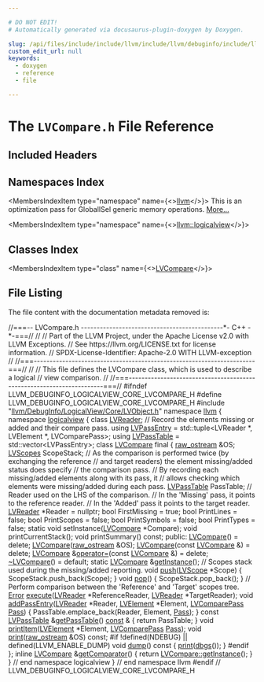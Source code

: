 ```yaml
---

# DO NOT EDIT!
# Automatically generated via docusaurus-plugin-doxygen by Doxygen.

slug: /api/files/include/include/llvm/include/llvm/debuginfo/include/llvm/debuginfo/logicalview/include/llvm/debuginfo/logicalview/core/lvcompare-h
custom_edit_url: null
keywords:
  - doxygen
  - reference
  - file

---
```





# The `LVCompare.h` File Reference

<DoxygenPage pluginConfig={pluginConfig}>



## Included Headers

<IncludesList>
<IncludesListItem
  filePath="llvm/DebugInfo/LogicalView/Core/LVObject.h"
  permalink="/docs/api/files/include/include/llvm/include/llvm/debuginfo/include/llvm/debuginfo/logicalview/include/llvm/debuginfo/logicalview/core/lvobject-h"
  isLocal="true" />
</IncludesList>

## Namespaces Index

<MembersIndex>

<MembersIndexItem
  type="namespace"
  name={<><a href="/docs/api/namespaces/llvm">llvm</a></>}>
This is an optimization pass for GlobalISel generic memory operations. <a href="/docs/api/namespaces/llvm/#details">More...</a>
</MembersIndexItem>

<MembersIndexItem
  type="namespace"
  name={<><a href="/docs/api/namespaces/llvm/logicalview">llvm::logicalview</a></>}>
</MembersIndexItem>

</MembersIndex>

## Classes Index

<MembersIndex>

<MembersIndexItem
  type="class"
  name={<><a href="/docs/api/classes/llvm/logicalview/lvcompare">LVCompare</a></>}>
</MembersIndexItem>

</MembersIndex>


## File Listing

The file content with the documentation metadata removed is:

<ProgramListing>

<Link id="l00001" /><CodeLine lineNumber="1"><span class="doxyHighlightComment">//===-- LVCompare.h ---------------------------------------------&#42;- C++ -&#42;-===//</span></CodeLine>
<Link id="l00002" /><CodeLine lineNumber="2"><span class="doxyHighlightComment">//</span></CodeLine>
<Link id="l00003" /><CodeLine lineNumber="3"><span class="doxyHighlightComment">// Part of the LLVM Project, under the Apache License v2.0 with LLVM Exceptions.</span></CodeLine>
<Link id="l00004" /><CodeLine lineNumber="4"><span class="doxyHighlightComment">// See https://llvm.org/LICENSE.txt for license information.</span></CodeLine>
<Link id="l00005" /><CodeLine lineNumber="5"><span class="doxyHighlightComment">// SPDX-License-Identifier: Apache-2.0 WITH LLVM-exception</span></CodeLine>
<Link id="l00006" /><CodeLine lineNumber="6"><span class="doxyHighlightComment">//</span></CodeLine>
<Link id="l00007" /><CodeLine lineNumber="7"><span class="doxyHighlightComment">//===----------------------------------------------------------------------===//</span></CodeLine>
<Link id="l00008" /><CodeLine lineNumber="8"><span class="doxyHighlightComment">//</span></CodeLine>
<Link id="l00009" /><CodeLine lineNumber="9"><span class="doxyHighlightComment">// This file defines the LVCompare class, which is used to describe a logical</span></CodeLine>
<Link id="l00010" /><CodeLine lineNumber="10"><span class="doxyHighlightComment">// view comparison.</span></CodeLine>
<Link id="l00011" /><CodeLine lineNumber="11"><span class="doxyHighlightComment">//</span></CodeLine>
<Link id="l00012" /><CodeLine lineNumber="12"><span class="doxyHighlightComment">//===----------------------------------------------------------------------===//</span></CodeLine>
<Link id="l00013" /><CodeLine lineNumber="13"></CodeLine>
<Link id="l00014" /><CodeLine lineNumber="14"><span class="doxyHighlightPreprocessor">#ifndef LLVM&#95;DEBUGINFO&#95;LOGICALVIEW&#95;CORE&#95;LVCOMPARE&#95;H</span></CodeLine>
<Link id="l00015" /><CodeLine lineNumber="15"><span class="doxyHighlightPreprocessor">#define LLVM&#95;DEBUGINFO&#95;LOGICALVIEW&#95;CORE&#95;LVCOMPARE&#95;H</span></CodeLine>
<Link id="l00016" /><CodeLine lineNumber="16"></CodeLine>
<Link id="l00017" /><CodeLine lineNumber="17"><span class="doxyHighlightPreprocessor">#include &quot;<a href="/docs/api/files/include/include/llvm/include/llvm/debuginfo/include/llvm/debuginfo/logicalview/include/llvm/debuginfo/logicalview/core/lvobject-h">llvm/DebugInfo/LogicalView/Core/LVObject.h</a>&quot;</span></CodeLine>
<Link id="l00018" /><CodeLine lineNumber="18"></CodeLine>
<Link id="l00019" /><CodeLine lineNumber="19"><span class="doxyHighlightKeyword">namespace </span><span class="doxyHighlight"><a href="/docs/api/namespaces/llvm">llvm</a> &#123;</span></CodeLine>
<Link id="l00020" /><CodeLine lineNumber="20" lineLink="/docs/api/namespaces/llvm/logicalview"><span class="doxyHighlightKeyword">namespace </span><span class="doxyHighlight"><a href="/docs/api/namespaces/llvm/logicalview">logicalview</a> &#123;</span></CodeLine>
<Link id="l00021" /><CodeLine lineNumber="21"></CodeLine>
<Link id="l00022" /><CodeLine lineNumber="22"><span class="doxyHighlightKeyword">class </span><span class="doxyHighlight"><a href="/docs/api/classes/llvm/logicalview/lvreader">LVReader</a>;</span></CodeLine>
<Link id="l00023" /><CodeLine lineNumber="23"></CodeLine>
<Link id="l00024" /><CodeLine lineNumber="24"><span class="doxyHighlightComment">// Record the elements missing or added and their compare pass.</span></CodeLine>
<Link id="l00025" /><CodeLine lineNumber="25" lineLink="/docs/api/namespaces/llvm/logicalview/#a52cad8f169e1a3019f4154dead093dc6"><span class="doxyHighlightKeyword">using </span><span class="doxyHighlight"><a href="/docs/api/namespaces/llvm/logicalview/#a52cad8f169e1a3019f4154dead093dc6">LVPassEntry</a> = std::tuple&lt;LVReader &#42;, LVElement &#42;, LVComparePass&gt;;</span></CodeLine>
<Link id="l00026" /><CodeLine lineNumber="26" lineLink="/docs/api/namespaces/llvm/logicalview/#a8b1ef4a1b5f6e7d076f3538f765a3942"><span class="doxyHighlightKeyword">using </span><span class="doxyHighlight"><a href="/docs/api/namespaces/llvm/logicalview/#a8b1ef4a1b5f6e7d076f3538f765a3942">LVPassTable</a> = std::vector&lt;LVPassEntry&gt;;</span></CodeLine>
<Link id="l00027" /><CodeLine lineNumber="27"></CodeLine>
<Link id="l00028" /><CodeLine lineNumber="28" lineLink="/docs/api/classes/llvm/logicalview/lvcompare"><span class="doxyHighlightKeyword">class </span><span class="doxyHighlight"><a href="/docs/api/classes/llvm/logicalview/lvcompare/#a80a97fae820c8eaf9942738c52320d4e">LVCompare</a> final &#123;</span></CodeLine>
<Link id="l00029" /><CodeLine lineNumber="29"><span class="doxyHighlight">  <a href="/docs/api/classes/llvm/raw-ostream">raw&#95;ostream</a> &amp;OS;</span></CodeLine>
<Link id="l00030" /><CodeLine lineNumber="30"><span class="doxyHighlight">  <a href="/docs/api/namespaces/llvm/logicalview/#a5d77e75079f8249cc3e8681e6b2d8a18">LVScopes</a> ScopeStack;</span></CodeLine>
<Link id="l00031" /><CodeLine lineNumber="31"></CodeLine>
<Link id="l00032" /><CodeLine lineNumber="32"><span class="doxyHighlight">  </span><span class="doxyHighlightComment">// As the comparison is performed twice (by exchanging the reference</span></CodeLine>
<Link id="l00033" /><CodeLine lineNumber="33"><span class="doxyHighlight">  </span><span class="doxyHighlightComment">// and target readers) the element missing/added status does specify</span></CodeLine>
<Link id="l00034" /><CodeLine lineNumber="34"><span class="doxyHighlight">  </span><span class="doxyHighlightComment">// the comparison pass.</span></CodeLine>
<Link id="l00035" /><CodeLine lineNumber="35"><span class="doxyHighlight">  </span><span class="doxyHighlightComment">// By recording each missing/added elements along with its pass, it</span></CodeLine>
<Link id="l00036" /><CodeLine lineNumber="36"><span class="doxyHighlight">  </span><span class="doxyHighlightComment">// allows checking which elements were missing/added during each pass.</span></CodeLine>
<Link id="l00037" /><CodeLine lineNumber="37"><span class="doxyHighlight">  <a href="/docs/api/namespaces/llvm/logicalview/#a8b1ef4a1b5f6e7d076f3538f765a3942">LVPassTable</a> PassTable;</span></CodeLine>
<Link id="l00038" /><CodeLine lineNumber="38"></CodeLine>
<Link id="l00039" /><CodeLine lineNumber="39"><span class="doxyHighlight">  </span><span class="doxyHighlightComment">// Reader used on the LHS of the comparison.</span></CodeLine>
<Link id="l00040" /><CodeLine lineNumber="40"><span class="doxyHighlight">  </span><span class="doxyHighlightComment">// In the &#39;Missing&#39; pass, it points to the reference reader.</span></CodeLine>
<Link id="l00041" /><CodeLine lineNumber="41"><span class="doxyHighlight">  </span><span class="doxyHighlightComment">// In the &#39;Added&#39; pass it points to the target reader.</span></CodeLine>
<Link id="l00042" /><CodeLine lineNumber="42"><span class="doxyHighlight">  <a href="/docs/api/classes/llvm/logicalview/lvreader">LVReader</a> &#42;Reader = </span><span class="doxyHighlightKeyword">nullptr</span><span class="doxyHighlight">;</span></CodeLine>
<Link id="l00043" /><CodeLine lineNumber="43"></CodeLine>
<Link id="l00044" /><CodeLine lineNumber="44"><span class="doxyHighlight">  </span><span class="doxyHighlightKeywordType">bool</span><span class="doxyHighlight"> FirstMissing = </span><span class="doxyHighlightKeyword">true</span><span class="doxyHighlight">;</span></CodeLine>
<Link id="l00045" /><CodeLine lineNumber="45"><span class="doxyHighlight">  </span><span class="doxyHighlightKeywordType">bool</span><span class="doxyHighlight"> PrintLines = </span><span class="doxyHighlightKeyword">false</span><span class="doxyHighlight">;</span></CodeLine>
<Link id="l00046" /><CodeLine lineNumber="46"><span class="doxyHighlight">  </span><span class="doxyHighlightKeywordType">bool</span><span class="doxyHighlight"> PrintScopes = </span><span class="doxyHighlightKeyword">false</span><span class="doxyHighlight">;</span></CodeLine>
<Link id="l00047" /><CodeLine lineNumber="47"><span class="doxyHighlight">  </span><span class="doxyHighlightKeywordType">bool</span><span class="doxyHighlight"> PrintSymbols = </span><span class="doxyHighlightKeyword">false</span><span class="doxyHighlight">;</span></CodeLine>
<Link id="l00048" /><CodeLine lineNumber="48"><span class="doxyHighlight">  </span><span class="doxyHighlightKeywordType">bool</span><span class="doxyHighlight"> PrintTypes = </span><span class="doxyHighlightKeyword">false</span><span class="doxyHighlight">;</span></CodeLine>
<Link id="l00049" /><CodeLine lineNumber="49"></CodeLine>
<Link id="l00050" /><CodeLine lineNumber="50"><span class="doxyHighlight">  </span><span class="doxyHighlightKeyword">static</span><span class="doxyHighlight"> </span><span class="doxyHighlightKeywordType">void</span><span class="doxyHighlight"> setInstance(<a href="/docs/api/classes/llvm/logicalview/lvcompare/#a80a97fae820c8eaf9942738c52320d4e">LVCompare</a> &#42;Compare);</span></CodeLine>
<Link id="l00051" /><CodeLine lineNumber="51"></CodeLine>
<Link id="l00052" /><CodeLine lineNumber="52"><span class="doxyHighlight">  </span><span class="doxyHighlightKeywordType">void</span><span class="doxyHighlight"> printCurrentStack();</span></CodeLine>
<Link id="l00053" /><CodeLine lineNumber="53"><span class="doxyHighlight">  </span><span class="doxyHighlightKeywordType">void</span><span class="doxyHighlight"> printSummary() </span><span class="doxyHighlightKeyword">const</span><span class="doxyHighlight">;</span></CodeLine>
<Link id="l00054" /><CodeLine lineNumber="54"></CodeLine>
<Link id="l00055" /><CodeLine lineNumber="55"><span class="doxyHighlightKeyword">public</span><span class="doxyHighlight">:</span></CodeLine>
<Link id="l00056" /><CodeLine lineNumber="56" lineLink="/docs/api/classes/llvm/logicalview/lvcompare/#a80a97fae820c8eaf9942738c52320d4e"><span class="doxyHighlight">  <a href="/docs/api/classes/llvm/logicalview/lvcompare/#a80a97fae820c8eaf9942738c52320d4e">LVCompare</a>() = </span><span class="doxyHighlightKeyword">delete</span><span class="doxyHighlight">;</span></CodeLine>
<Link id="l00057" /><CodeLine lineNumber="57"><span class="doxyHighlight">  <a href="/docs/api/classes/llvm/logicalview/lvcompare/#a80a97fae820c8eaf9942738c52320d4e">LVCompare</a>(<a href="/docs/api/classes/llvm/raw-ostream">raw&#95;ostream</a> &amp;OS);</span></CodeLine>
<Link id="l00058" /><CodeLine lineNumber="58" lineLink="/docs/api/classes/llvm/logicalview/lvcompare/#a1c068c08af50a36d7ab584a38300fdd9"><span class="doxyHighlight">  <a href="/docs/api/classes/llvm/logicalview/lvcompare/#a1c068c08af50a36d7ab584a38300fdd9">LVCompare</a>(</span><span class="doxyHighlightKeyword">const</span><span class="doxyHighlight"> <a href="/docs/api/classes/llvm/logicalview/lvcompare/#a80a97fae820c8eaf9942738c52320d4e">LVCompare</a> &amp;) = </span><span class="doxyHighlightKeyword">delete</span><span class="doxyHighlight">;</span></CodeLine>
<Link id="l00059" /><CodeLine lineNumber="59" lineLink="/docs/api/classes/llvm/logicalview/lvcompare/#a49fc6b9142fb3e8c6913aae3211e14b5"><span class="doxyHighlight">  <a href="/docs/api/classes/llvm/logicalview/lvcompare/#a80a97fae820c8eaf9942738c52320d4e">LVCompare</a> &amp;<a href="/docs/api/classes/llvm/logicalview/lvcompare/#a49fc6b9142fb3e8c6913aae3211e14b5">operator=</a>(</span><span class="doxyHighlightKeyword">const</span><span class="doxyHighlight"> <a href="/docs/api/classes/llvm/logicalview/lvcompare/#a80a97fae820c8eaf9942738c52320d4e">LVCompare</a> &amp;) = </span><span class="doxyHighlightKeyword">delete</span><span class="doxyHighlight">;</span></CodeLine>
<Link id="l00060" /><CodeLine lineNumber="60" lineLink="/docs/api/classes/llvm/logicalview/lvcompare/#a9512867e9c92903bf9733836cbf5ed49"><span class="doxyHighlight">  <a href="/docs/api/classes/llvm/logicalview/lvcompare/#a9512867e9c92903bf9733836cbf5ed49">~LVCompare</a>() = </span><span class="doxyHighlightKeywordFlow">default</span><span class="doxyHighlight">;</span></CodeLine>
<Link id="l00061" /><CodeLine lineNumber="61"></CodeLine>
<Link id="l00062" /><CodeLine lineNumber="62"><span class="doxyHighlight">  </span><span class="doxyHighlightKeyword">static</span><span class="doxyHighlight"> <a href="/docs/api/classes/llvm/logicalview/lvcompare/#a80a97fae820c8eaf9942738c52320d4e">LVCompare</a> &amp;<a href="/docs/api/classes/llvm/logicalview/lvcompare/#a1c0df766b1d3aaf937300be6e2cc51da">getInstance</a>();</span></CodeLine>
<Link id="l00063" /><CodeLine lineNumber="63"></CodeLine>
<Link id="l00064" /><CodeLine lineNumber="64"><span class="doxyHighlight">  </span><span class="doxyHighlightComment">// Scopes stack used during the missing/added reporting.</span></CodeLine>
<Link id="l00065" /><CodeLine lineNumber="65" lineLink="/docs/api/classes/llvm/logicalview/lvcompare/#a71f65d341760d2a24cce7eeb6413f1e2"><span class="doxyHighlight">  </span><span class="doxyHighlightKeywordType">void</span><span class="doxyHighlight"> <a href="/docs/api/classes/llvm/logicalview/lvcompare/#a71f65d341760d2a24cce7eeb6413f1e2">push</a>(<a href="/docs/api/classes/llvm/logicalview/lvscope">LVScope</a> &#42;Scope) &#123; ScopeStack.push&#95;back(Scope); &#125;</span></CodeLine>
<Link id="l00066" /><CodeLine lineNumber="66" lineLink="/docs/api/classes/llvm/logicalview/lvcompare/#a294e12db6e1ac6e99c119039b40b318b"><span class="doxyHighlight">  </span><span class="doxyHighlightKeywordType">void</span><span class="doxyHighlight"> <a href="/docs/api/classes/llvm/logicalview/lvcompare/#a294e12db6e1ac6e99c119039b40b318b">pop</a>() &#123; ScopeStack.pop&#95;back(); &#125;</span></CodeLine>
<Link id="l00067" /><CodeLine lineNumber="67"></CodeLine>
<Link id="l00068" /><CodeLine lineNumber="68"><span class="doxyHighlight">  </span><span class="doxyHighlightComment">// Perform comparison between the &#39;Reference&#39; and &#39;Target&#39; scopes tree.</span></CodeLine>
<Link id="l00069" /><CodeLine lineNumber="69"><span class="doxyHighlight">  <a href="/docs/api/classes/llvm/error">Error</a> <a href="/docs/api/classes/llvm/logicalview/lvcompare/#a7dd02cee213cf5ed75d6589b4771bb1f">execute</a>(<a href="/docs/api/classes/llvm/logicalview/lvreader">LVReader</a> &#42;ReferenceReader, <a href="/docs/api/classes/llvm/logicalview/lvreader">LVReader</a> &#42;TargetReader);</span></CodeLine>
<Link id="l00070" /><CodeLine lineNumber="70"></CodeLine>
<Link id="l00071" /><CodeLine lineNumber="71" lineLink="/docs/api/classes/llvm/logicalview/lvcompare/#ab2daeb786c36eca17bda1339294b51b8"><span class="doxyHighlight">  </span><span class="doxyHighlightKeywordType">void</span><span class="doxyHighlight"> <a href="/docs/api/classes/llvm/logicalview/lvcompare/#ab2daeb786c36eca17bda1339294b51b8">addPassEntry</a>(<a href="/docs/api/classes/llvm/logicalview/lvreader">LVReader</a> &#42;Reader, <a href="/docs/api/classes/llvm/logicalview/lvelement">LVElement</a> &#42;Element, <a href="/docs/api/namespaces/llvm/logicalview/#a2f63e339cd88f5a8e97a8150ea9129d2">LVComparePass</a> <a href="/docs/api/classes/llvm/pass">Pass</a>) &#123;</span></CodeLine>
<Link id="l00072" /><CodeLine lineNumber="72"><span class="doxyHighlight">    PassTable.emplace&#95;back(Reader, Element, <a href="/docs/api/classes/llvm/pass">Pass</a>);</span></CodeLine>
<Link id="l00073" /><CodeLine lineNumber="73"><span class="doxyHighlight">  &#125;</span></CodeLine>
<Link id="l00074" /><CodeLine lineNumber="74" lineLink="/docs/api/classes/llvm/logicalview/lvcompare/#a696ac03c4b406b53e93dbf80e5b82742"><span class="doxyHighlight">  </span><span class="doxyHighlightKeyword">const</span><span class="doxyHighlight"> <a href="/docs/api/namespaces/llvm/logicalview/#a8b1ef4a1b5f6e7d076f3538f765a3942">LVPassTable</a> &amp;<a href="/docs/api/classes/llvm/logicalview/lvcompare/#a696ac03c4b406b53e93dbf80e5b82742">getPassTable</a>() <a href="/docs/api/files/lib/lib/target/lib/target/aarch64/aarch64promoteconstant-cpp/#a90f8350fecae261c25be85d38b451bff">const</a> &amp; &#123; </span><span class="doxyHighlightKeywordFlow">return</span><span class="doxyHighlight"> PassTable; &#125;</span></CodeLine>
<Link id="l00075" /><CodeLine lineNumber="75"></CodeLine>
<Link id="l00076" /><CodeLine lineNumber="76"><span class="doxyHighlight">  </span><span class="doxyHighlightKeywordType">void</span><span class="doxyHighlight"> <a href="/docs/api/classes/llvm/logicalview/lvcompare/#a0ff43231b0f598f4ddce5d6680126bdf">printItem</a>(<a href="/docs/api/classes/llvm/logicalview/lvelement">LVElement</a> &#42;Element, <a href="/docs/api/namespaces/llvm/logicalview/#a2f63e339cd88f5a8e97a8150ea9129d2">LVComparePass</a> <a href="/docs/api/classes/llvm/pass">Pass</a>);</span></CodeLine>
<Link id="l00077" /><CodeLine lineNumber="77"><span class="doxyHighlight">  </span><span class="doxyHighlightKeywordType">void</span><span class="doxyHighlight"> <a href="/docs/api/classes/llvm/logicalview/lvcompare/#a04cc0c344c0d2cc70a1e2e05cb7f0703">print</a>(<a href="/docs/api/classes/llvm/raw-ostream">raw&#95;ostream</a> &amp;OS) </span><span class="doxyHighlightKeyword">const</span><span class="doxyHighlight">;</span></CodeLine>
<Link id="l00078" /><CodeLine lineNumber="78"></CodeLine>
<Link id="l00079" /><CodeLine lineNumber="79"><span class="doxyHighlightPreprocessor">#if !defined(NDEBUG) || defined(LLVM&#95;ENABLE&#95;DUMP)</span></CodeLine>
<Link id="l00080" /><CodeLine lineNumber="80" lineLink="/docs/api/classes/llvm/logicalview/lvcompare/#a969acc9690fc2b8f1650762e8f66c960"><span class="doxyHighlight">  </span><span class="doxyHighlightKeywordType">void</span><span class="doxyHighlight"> <a href="/docs/api/classes/llvm/logicalview/lvcompare/#a969acc9690fc2b8f1650762e8f66c960">dump</a>()</span><span class="doxyHighlightKeyword"> const </span><span class="doxyHighlight">&#123; <a href="/docs/api/classes/llvm/logicalview/lvcompare/#a04cc0c344c0d2cc70a1e2e05cb7f0703">print</a>(<a href="/docs/api/namespaces/llvm/#a7c46c742c31be54870e2038048e6b391">dbgs</a>()); &#125;</span></CodeLine>
<Link id="l00081" /><CodeLine lineNumber="81"><span class="doxyHighlightPreprocessor">#endif</span></CodeLine>
<Link id="l00082" /><CodeLine lineNumber="82"><span class="doxyHighlight">&#125;;</span></CodeLine>
<Link id="l00083" /><CodeLine lineNumber="83"></CodeLine>
<Link id="l00084" /><CodeLine lineNumber="84" lineLink="/docs/api/namespaces/llvm/logicalview/#ae64a3f52eeed4d027b08ef08eb62b6d1"><span class="doxyHighlightKeyword">inline</span><span class="doxyHighlight"> <a href="/docs/api/classes/llvm/logicalview/lvcompare">LVCompare</a> &amp;<a href="/docs/api/namespaces/llvm/logicalview/#ae64a3f52eeed4d027b08ef08eb62b6d1">getComparator</a>() &#123; </span><span class="doxyHighlightKeywordFlow">return</span><span class="doxyHighlight"> <a href="/docs/api/classes/llvm/logicalview/lvcompare/#a1c0df766b1d3aaf937300be6e2cc51da">LVCompare::getInstance</a>(); &#125;</span></CodeLine>
<Link id="l00085" /><CodeLine lineNumber="85"></CodeLine>
<Link id="l00086" /><CodeLine lineNumber="86"><span class="doxyHighlight">&#125; </span><span class="doxyHighlightComment">// end namespace logicalview</span></CodeLine>
<Link id="l00087" /><CodeLine lineNumber="87"><span class="doxyHighlight">&#125; </span><span class="doxyHighlightComment">// end namespace llvm</span></CodeLine>
<Link id="l00088" /><CodeLine lineNumber="88"></CodeLine>
<Link id="l00089" /><CodeLine lineNumber="89"><span class="doxyHighlightPreprocessor">#endif </span><span class="doxyHighlightComment">// LLVM&#95;DEBUGINFO&#95;LOGICALVIEW&#95;CORE&#95;LVCOMPARE&#95;H</span></CodeLine>

</ProgramListing>


</DoxygenPage>
